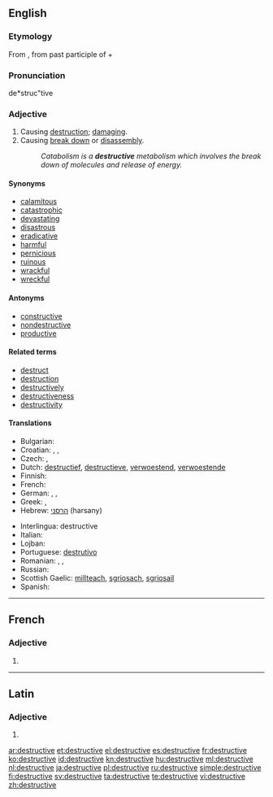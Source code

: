 ==English==

===Etymology===
From {{etyl|la|en}} {{term|destructivus|lang=la}}, from past participle of {{term|destruo|destruere|lang=la|to tear down, destroy}} + {{term|-ivus||lang=la}}

===Pronunciation===
de*struc"tive

===Adjective===
{{en-adj}}

# Causing [[destruction]]; [[damage|damaging]].
# Causing [[break down]] or [[disassembly]].
#: ''Catabolism is a '''destructive''' metabolism which involves the break down of molecules and release of energy.''

====Synonyms====
* [[calamitous]]
* [[catastrophic]]
* [[devastate|devastating]]
* [[disastrous]]
* [[eradicative]]
* [[harmful]]
* [[pernicious]]
* [[ruinous]]
* [[wrackful]]
* [[wreckful]]

====Antonyms====
* [[constructive]]
* [[nondestructive]]
* [[productive]]

====Related terms====
* [[destruct]]
* [[destruction]]
* [[destructively]]
* [[destructiveness]]
* [[destructivity]]

====Translations====
{{trans-top|causing destruction; damaging}}
* Bulgarian: {{t|bg|разрушителен}}
* Croatian: {{t-|hr|razoran|alt=rázōran}}, {{t-|hr|destruktivan|alt=dȅstruktīvan}}, {{t|hr|rušilački|alt=rùšilačkī}}
* Czech: {{t|cs|ničivý}}, {{t|cs|destruktivní}}
* Dutch: [[destructief]], [[destructieve]], [[verwoestend]], [[verwoestende]]
* Finnish: {{t-|fi|tuhoisa}}
* French: {{t+|fr|destructif}}
* German: {{t+|de|destruktiv}}, {{t+|de|schädlich}}, {{t-|de|zerstörend}}
* Greek: {{t+|el|καταστροφικός|m|tr=katastrofikos}}, {{t+|el|καταστρεπτικός|m|tr=katastreptikos}}
* Hebrew: [[הרסני]] (harsany)
{{trans-mid}}
* Interlingua: destructive
* Italian: {{t+|it|distruttivo}}
* Lojban: {{t|jbo|daspo}}
* Portuguese: [[destrutivo]]
* Romanian: {{t|ro|distructiv|m|n}}, {{t|ro|ditrugător|m|n}}, {{t|ro|dstrugător|m|n}}
* Russian: {{t|ru|разрушительный}}
* Scottish Gaelic: [[millteach]], [[sgriosach]], [[sgriosail]]
* Spanish: {{t-|es|destructivo}}
{{trans-bottom}}

----

==French==

===Adjective===
{{fr-adj-form}} {{f}}

# {{form of|feminine|[[destructif]]|lang=fr}}

----

==Latin==

===Adjective===
{{la-adj-form|dēstructīve}}

# {{inflection of|destructivus|dēstructīvus|voc|m|s|lang=la}}

[[ar:destructive]]
[[et:destructive]]
[[el:destructive]]
[[es:destructive]]
[[fr:destructive]]
[[ko:destructive]]
[[id:destructive]]
[[kn:destructive]]
[[hu:destructive]]
[[ml:destructive]]
[[nl:destructive]]
[[ja:destructive]]
[[pl:destructive]]
[[ru:destructive]]
[[simple:destructive]]
[[fi:destructive]]
[[sv:destructive]]
[[ta:destructive]]
[[te:destructive]]
[[vi:destructive]]
[[zh:destructive]]